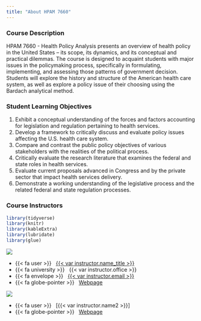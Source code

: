 ```yaml
---
title: "About HPAM 7660"
---
```


### Course Description

HPAM 7660 - Health Policy Analysis presents an overview of health policy in the United States – its scope, its dynamics, and its conceptual and practical dilemmas. The course is designed to acquaint students with major issues in the policymaking process, specifically in formulating, implementing, and assessing those patterns of government decision. Students will explore the history and structure of the American health care system, as well as explore a policy issue of their choosing using the Bardach analytical method.


### Student Learning Objectives

1. Exhibit a conceptual understanding of the forces and factors accounting for legislation and regulation pertaining to health services.\
2. Develop a framework to critically discuss and evaluate policy issues affecting the U.S. health care system.\
3. Compare and contrast the public policy objectives of various stakeholders with the realities of the political process.\
4. Critically evaluate the research literature that examines the federal and state roles in health services.\
5. Evaluate current proposals advanced in Congress and by the private sector that impact health services delivery.\
6. Demonstrate a working understanding of the legislative process and the related federal and state regulation processes.\

### Course Instructors {.staff}

```r
library(tidyverse)
library(knitr)
library(kableExtra)
library(lubridate)
library(glue)
```

::: {.grid .d-flex .align-items-center}

::: {.g-col-3}


![](img/callison_pic.png)
 
:::

::: {.g-col-9}

    
  
- {{< fa user >}} &nbsp; [{{< var instructor.name_title >}}]({{< var instructor.url >}})
- {{< fa university >}} &nbsp; {{< var instructor.office >}}
- {{< fa envelope >}} &nbsp; <a href="mailto:{{< var instructor.email >}}">{{< var instructor.email >}}</a>
- {{< fa globe-pointer >}} &nbsp; [Webpage]({{< var instructor.website_url >}})

::: 

:::

::: {.grid .d-flex .align-items-center}

::: {.g-col-3}

![](img/kahn_pic.png)
:::

::: {.g-col-9}

- {{< fa user >}} &nbsp; [{{< var instructor.name2 >}}]
- {{< fa globe-pointer >}} &nbsp; [Webpage]({{< var instructor.website_url2 >}})

::: 

:::
